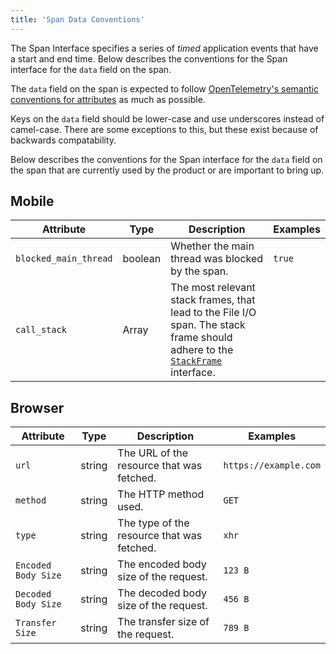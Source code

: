 ```yaml
---
title: 'Span Data Conventions'
---
```


The Span Interface specifies a series of _timed_ application events that have a start and end time. Below describes the conventions for the Span interface for the `data` field on the span.

The `data` field on the span is expected to follow [OpenTelemetry's semantic conventions for attributes](https://github.com/open-telemetry/opentelemetry-specification/blob/24de67b3827a4e3ab2515cd8ab62d5bcf837c586/specification/trace/semantic_conventions/README.md) as much as possible.

Keys on the `data` field should be lower-case and use underscores instead of camel-case. There are some exceptions to this, but these exist because of backwards compatability.

Below describes the conventions for the Span interface for the `data` field on the span that are currently used by the product or are important to bring up.

## Mobile

| Attribute             | Type              | Description                                                                                                                                                                                                | Examples |
| --------------------- | ----------------- | ---------------------------------------------------------------------------------------------------------------------------------------------------------------------------------------------------------- | -------- |
| `blocked_main_thread` | boolean           | Whether the main thread was blocked by the span.                                                                                                                                                           | `true`   |
| `call_stack`          | Array<StackFrame> | The most relevant stack frames, that lead to the File I/O span. The stack frame should adhere to the [`StackFrame`](https://develop.sentry.dev/sdk/event-payloads/stacktrace/#frame-attributes) interface. |          |

## Browser

| Attribute           | Type   | Description                                | Examples              |
| ------------------- | ------ | ------------------------------------------ | --------------------- |
| `url`               | string | The URL of the resource that was fetched.  | `https://example.com` |
| `method`            | string | The HTTP method used.                      | `GET`                 |
| `type`              | string | The type of the resource that was fetched. | `xhr`                 |
| `Encoded Body Size` | string | The encoded body size of the request.      | `123 B`               |
| `Decoded Body Size` | string | The decoded body size of the request.      | `456 B`               |
| `Transfer Size`     | string | The transfer size of the request.          | `789 B`               |
